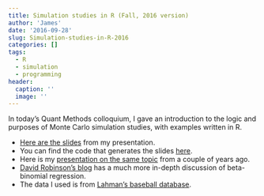 ```yaml
---
title: Simulation studies in R (Fall, 2016 version)
author: 'James'
date: '2016-09-28'
slug: Simulation-studies-in-R-2016
categories: []
tags:
  - R
  - simulation
  - programming
header:
  caption: ''
  image: ''
---
```


In today's Quant Methods colloquium, I gave an introduction to the logic and purposes of Monte Carlo simulation studies, with examples written in R. 

* [Here are the slides](/files/Simulations-in-R-2016.html) from my presentation. 
* You can find the code that generates the slides [here](https://gist.github.com/jepusto/bf6cdb6e393f54470ba4d016199c6eb8). 
* Here is my [presentation on the same topic](/Designing-simulation-studies-using-R) from a couple of years ago.
* [David Robinson's blog](http://varianceexplained.org/r/beta_binomial_baseball/) has a much more in-depth discussion of beta-binomial regression.
* The data I used is from [Lahman's baseball database](http://www.seanlahman.com/baseball-database.html).
